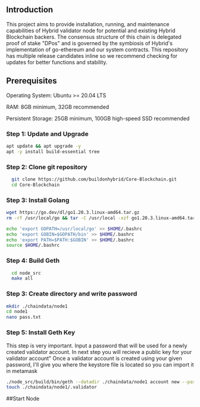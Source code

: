 ## Introduction

This project aims to provide installation, running, and maintenance capabilities of Hybrid validator node for potential and existing Hybrid Blockchain backers. The consensus structure of this chain is delegated proof of stake "DPos" and is governed by the symbiosis of Hybrid's implementation of go-ethereum and our system contracts. This repository has multiple release candidates inline so we recommend checking for updates for better functions and stability.

## Prerequisites

Operating System: Ubuntu >= 20.04 LTS

RAM: 8GB minimum, 32GB recommended

Persistent Storage: 25GB minimum, 100GB high-speed SSD recommended


### Step 1: Update and Upgrade
```bash copy
apt update && apt upgrade -y
apt -y install build-essential tree
```
### Step 2: Clone git repository
```bash sudo
  git clone https://github.com/buildonhybrid/Core-Blockchain.git
  cd Core-Blockchain
```

### Step 3: Install Golang
```bash copy
wget https://go.dev/dl/go1.20.3.linux-amd64.tar.gz
rm -rf /usr/local/go && tar -C /usr/local -xzf go1.20.3.linux-amd64.tar.gz

echo 'export GOPATH=/usr/local/go' >> $HOME/.bashrc
echo 'export GOBIN=$GOPATH/bin' >> $HOME/.bashrc
echo 'export PATH=$PATH:$GOBIN' >> $HOME/.bashrc
source $HOME/.bashrc
```

### Step 4: Build Geth

```bash copy
  cd node_src
  make all
```

### Step 3: Create directory and write password
```bash copy
mkdir ./chaindata/node1
cd node1
nano pass.txt
```

### Step 5: Install Geth Key
This step is very important. Input a password that will be used for a newly created validator account. In next step you will recieve a public key for your validator account"
Once a validator account is created using your given password, I'll give you where the keystore file is located so you can import it in metamask

```bash copy
./node_src/build/bin/geth --datadir ./chaindata/node1 account new --password ./chaindata/node1/pass.txt
touch ./chaindata/node1/.validator
```


##Start Node